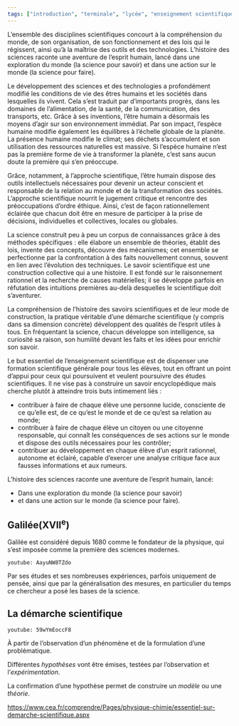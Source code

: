 ```yaml
---
tags: ["introduction", "terminale", "lycée", "enseignement scientifique"]
---
```


::: programme
L’ensemble des disciplines scientifiques concourt à la compréhension du monde, de son
organisation, de son fonctionnement et des lois qui le régissent, ainsi qu’à la maîtrise des
outils et des technologies. L’histoire des sciences raconte une aventure de l’esprit humain, lancé
dans une exploration du monde (la science pour savoir) et dans une action sur le monde (la science
pour faire).

Le développement des sciences et des technologies a profondément modifié les conditions de vie des
êtres humains et les sociétés dans lesquelles ils vivent. Cela s’est traduit par d’importants
progrès, dans les domaines de l’alimentation, de la santé, de la communication, des transports,
etc. Grâce à ses inventions, l’être humain a désormais les moyens d’agir sur son environnement
immédiat. Par son impact, l’espèce humaine modifie également les équilibres à l’échelle globale de
la planète. La présence humaine modifie le climat; ses déchets s’accumulent et son utilisation des
ressources naturelles est massive. Si l’espèce humaine n’est pas la première forme de vie à
transformer la planète, c’est sans aucun doute la première qui s’en préoccupe.

Grâce, notamment, à l’approche scientifique, l’être humain dispose des outils intellectuels
nécessaires pour devenir un acteur conscient et responsable de la relation au monde et de la
transformation des sociétés. L’approche scientifique nourrit le jugement critique et rencontre des
préoccupations d’ordre éthique. Ainsi, c’est de façon rationnellement éclairée que chacun doit être
en mesure de participer à la prise de décisions, individuelles et collectives, locales ou
globales.

La science construit peu à peu un corpus de connaissances grâce à des méthodes spécifiques : elle
élabore un ensemble de théories, établit des lois, invente des concepts, découvre des mécanismes;
cet ensemble se perfectionne par la confrontation à des faits nouvellement connus, souvent en lien
avec l’évolution des techniques. Le savoir scientifique est une construction collective qui a une
histoire. Il est fondé sur le raisonnement rationnel et la recherche de causes matérielles; il se
développe parfois en réfutation des intuitions premières au-delà desquelles le scientifique doit
s’aventurer.

La compréhension de l’histoire des savoirs scientifiques et de leur mode de construction, la
pratique véritable d’une démarche scientifique (y compris dans sa dimension concrète) développent
des qualités de l’esprit utiles à tous. En fréquentant la science, chacun développe son
intelligence, sa curiosité sa raison, son humilité devant les faits et les idées pour enrichir son
savoir.

Le but essentiel de l’enseignement scientifique est de dispenser une formation scientifique
générale pour tous les élèves, tout en offrant un point d’appui pour ceux qui poursuivent et
veulent poursuivre des études scientifiques. Il ne vise pas à construire un savoir encyclopédique
mais cherche plutôt à atteindre trois buts intimement liés :

- contribuer à faire de chaque élève une personne lucide, consciente de ce qu’elle est, de ce
  qu’est le monde et de ce qu’est sa relation au monde;
- contribuer à faire de chaque élève un citoyen ou une citoyenne responsable, qui connaît les
  conséquences de ses actions sur le monde et dispose des outils nécessaires pour les contrôler;
- contribuer au développement en chaque élève d’un esprit rationnel, autonome et éclairé, capable
  d’exercer une analyse critique face aux fausses informations et aux rumeurs.

:::

::: intro

L’histoire des sciences raconte une aventure de l’esprit humain, lancé:

- Dans une exploration du monde (la science pour savoir)
- et dans une action sur le monde (la science pour faire).

:::

## Galilée(XVII^e^)

Galilée est considéré depuis 1680 comme le fondateur de la physique, qui s'est imposée comme la
première des sciences modernes.

`youtube: AayuNW8TZdo`

Par ses études et ses nombreuses expériences, parfois uniquement de pensée, ainsi que par la
généralisation des mesures, en particulier du temps ce chercheur a posé les bases de la science.

## La démarche scientifique

`youtube: 59wYmEoccF8`

À partir de l’observation d’un phénomène et de la formulation d’une problématique.

Différentes _hypothèses_ vont être émises, testées par l’observation et l’_expérimentation_.

La confirmation d'une hypothèse permet de construire un _modèle_ ou une _théorie_.

::: ref

<https://www.cea.fr/comprendre/Pages/physique-chimie/essentiel-sur-demarche-scientifique.aspx>

:::